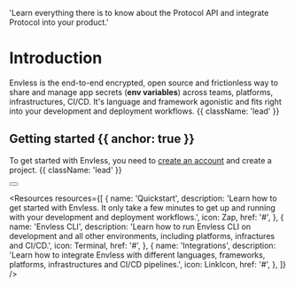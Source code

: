 

  'Learn everything there is to know about the Protocol API and integrate Protocol into your product.'

<HeroPattern />

# Introduction

Envless is the end-to-end encrypted, open source and frictionless way to share and manage app secrets (**env variables**) across teams, platforms, infrastructures, CI/CD. It's language and framework agonistic and fits right into your development and deployment workflows. {{ className: 'lead' }}

## Getting started {{ anchor: true }}

To get started with Envless, you need to [create an account](https://envless.dev/signup) and create a project. {{ className: 'lead' }}

<div className="not-prose my-6 flex gap-3">
  <Button
    href="https://envless.dev/signup"
    arrow="right"
    children="Signup to get started"
  />
</div>

<Resources
  resources={[
    {
      name: 'Quickstart',
      description:
        'Learn how to get started with Envless. It only take a few minutes to get up and running with your development and deployment workflows.',
      icon: Zap,
      href: '#',
    },
    {
      name: 'Envless CLI',
      description:
        'Learn how to run Envless CLI on development and all other environments, including platforms, infractures and CI/CD.',
      icon: Terminal,
      href: '#',
    },
    {
      name: 'Integrations',
      description:
        'Learn how to integrate Envless with different languages, frameworks, platforms, infrastructures and CI/CD pipelines.',
      icon: LinkIcon,
      href: '#',
    },
  ]}
/>
